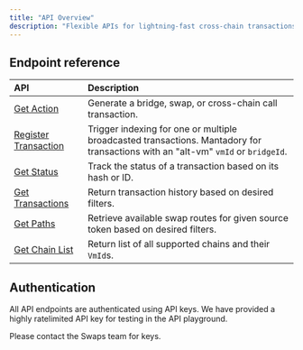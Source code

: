 ```yaml
---
title: "API Overview"
description: "Flexible APIs for lightning-fast cross-chain transactions and status tracking."
---
```



## Endpoint reference

| API                                                          | Description                                                                                                                      |
| :----------------------------------------------------------- | :------------------------------------------------------------------------------------------------------------------------------- |
| [Get Action](/api-reference/get-action)                      | Generate a bridge, swap, or cross-chain call transaction.                                                                        |
| [Register Transaction](/api-reference/register-transactions) | Trigger indexing for one or multiple broadcasted transactions. Mantadory for transactions with an "alt-vm" `vmId` or `bridgeId`. |
| [Get Status](/api-reference/get-status)                      | Track the status of a transaction based on its hash or ID.                                                                       |
| [Get Transactions](/api-reference/get-transactions)          | Return transaction history based on desired filters.                                                                             |
| [Get Paths](/api-reference/get-paths)                        | Retrieve available swap routes for given source token based on desired filters.                                                  |
| [Get Chain List](/api-reference/get-chain-list)              | Return list of all supported chains and their `VmId`s.                                                                           |

## Authentication

All API endpoints are authenticated using API keys. We have provided a highly ratelimited API key for testing in the API playground.

<Callout type="info">Please contact the Swaps team for keys.</Callout>
